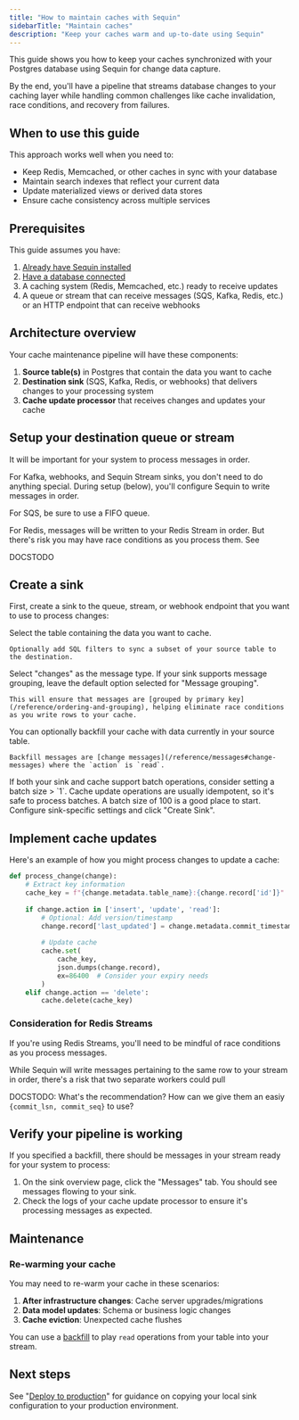 ```yaml
---
title: "How to maintain caches with Sequin"
sidebarTitle: "Maintain caches"
description: "Keep your caches warm and up-to-date using Sequin"
---
```


This guide shows you how to keep your caches synchronized with your Postgres database using Sequin for change data capture.

By the end, you'll have a pipeline that streams database changes to your caching layer while handling common challenges like cache invalidation, race conditions, and recovery from failures.

## When to use this guide

This approach works well when you need to:
- Keep Redis, Memcached, or other caches in sync with your database
- Maintain search indexes that reflect your current data
- Update materialized views or derived data stores
- Ensure cache consistency across multiple services

## Prerequisites

This guide assumes you have:

1. [Already have Sequin installed](/quickstart/webhooks)
2. [Have a database connected](/quickstart/connect-postgres)
3. A caching system (Redis, Memcached, etc.) ready to receive updates
4. A queue or stream that can receive messages (SQS, Kafka, Redis, etc.) or an HTTP endpoint that can receive webhooks

## Architecture overview

Your cache maintenance pipeline will have these components:

1. **Source table(s)** in Postgres that contain the data you want to cache
2. **Destination sink** (SQS, Kafka, Redis, or webhooks) that delivers changes to your processing system
3. **Cache update processor** that receives changes and updates your cache

## Setup your destination queue or stream

It will be important for your system to process messages in order.

For Kafka, webhooks, and Sequin Stream sinks, you don't need to do anything special. During setup (below), you'll configure Sequin to write messages in order.

For SQS, be sure to use a FIFO queue.

For Redis, messages will be written to your Redis Stream in order. But there's risk you may have race conditions as you process them. See 

DOCSTODO

## Create a sink

First, create a sink to the queue, stream, or webhook endpoint that you want to use to process changes:

<Steps>
  <Step title="Select the source">
    Select the table containing the data you want to cache.

    Optionally add SQL filters to sync a subset of your source table to the destination.
  </Step>

  <Step title="Select the message type">
    Select "changes" as the message type.
  </Step>

  <Step title="Leave message grouping default">
    If your sink supports message grouping, leave the default option selected for "Message grouping".
    
    This will ensure that messages are [grouped by primary key](/reference/ordering-and-grouping), helping eliminate race conditions as you write rows to your cache.
  </Step>

  <Step title="Specify backfill">
    You can optionally backfill your cache with data currently in your source table.

    Backfill messages are [change messages](/reference/messages#change-messages) where the `action` is `read`.
  </Step>

  <Step title="Specify batch size">
    If both your sink and cache support batch operations, consider setting a batch size > `1`. Cache update operations are usually idempotent, so it's safe to process batches. A batch size of 100 is a good place to start.
  </Step>

  <Step title="Configure sink-specific settings">
    Configure sink-specific settings and click "Create Sink".
  </Step>
</Steps>

## Implement cache updates

Here's an example of how you might process changes to update a cache:

```python
def process_change(change):
    # Extract key information
    cache_key = f"{change.metadata.table_name}:{change.record['id']}"
    
    if change.action in ['insert', 'update', 'read']:
        # Optional: Add version/timestamp
        change.record['last_updated'] = change.metadata.commit_timestamp
        
        # Update cache
        cache.set(
            cache_key,
            json.dumps(change.record),
            ex=86400  # Consider your expiry needs
        )
    elif change.action == 'delete':
        cache.delete(cache_key)
```

### Consideration for Redis Streams

If you're using Redis Streams, you'll need to be mindful of race conditions as you process messages.

While Sequin will write messages pertaining to the same row to your stream in order, there's a risk that two separate workers could pull 

DOCSTODO: What's the recommendation? How can we give them an easiy `{commit_lsn, commit_seq}` to use?

## Verify your pipeline is working

If you specified a backfill, there should be messages in your stream ready for your system to process:

1. On the sink overview page, click the "Messages" tab. You should see messages flowing to your sink.
2. Check the logs of your cache update processor to ensure it's processing messages as expected.

## Maintenance

### Re-warming your cache

You may need to re-warm your cache in these scenarios:

1. **After infrastructure changes**: Cache server upgrades/migrations
2. **Data model updates**: Schema or business logic changes
3. **Cache eviction**: Unexpected cache flushes

You can use a [backfill](/reference/backfills) to play `read` operations from your table into your stream.

## Next steps

See "[Deploy to production](/how-to/deploy-to-production)" for guidance on copying your local sink configuration to your production environment.